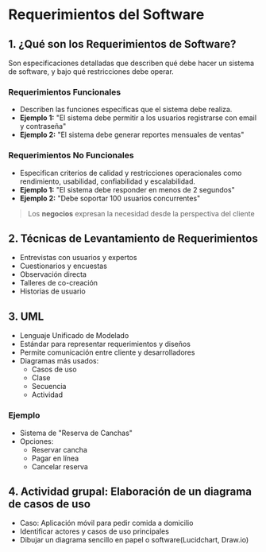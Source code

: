 # Requerimientos del Software

## 1. ¿Qué son los Requerimientos de Software?
Son especificaciones detalladas que describen qué debe hacer un sistema de software, y bajo qué restricciones debe operar.

### Requerimientos Funcionales
- Describen las funciones específicas que el sistema debe realiza.
- **Ejemplo 1:** "El sistema debe permitir a los usuarios registrarse con email y contraseña"
- **Ejemplo 2:** "El sistema debe generar reportes mensuales de ventas"

### Requerimientos No Funcionales
- Especifican criterios de calidad y restricciones operacionales como rendimiento, usabilidad, confiabilidad y escalabilidad.
- **Ejemplo 1:** "El sistema debe responder en menos de 2 segundos"
- **Ejemplo 2:** "Debe soportar 100 usuarios concurrentes"

>Los **negocios** expresan la necesidad desde la perspectiva del cliente

## 2. Técnicas de Levantamiento de Requerimientos

- Entrevistas con usuarios y expertos
- Cuestionarios y encuestas
- Observación directa
- Talleres de co-creación
- Historias de usuario

## 3. UML
- Lenguaje Unificado de Modelado
- Estándar para representar requerimientos y diseños
- Permite comunicación entre cliente y desarrolladores
- Diagramas más usados:
    - Casos de uso
    - Clase
    - Secuencia
    - Actividad

### Ejemplo

- Sistema de "Reserva de Canchas"
- Opciones:
    - Reservar cancha
    - Pagar en línea
    - Cancelar reserva

<SmartFigure
	id="caso-uso-reserva-canchas"
	src="/inacap/ti3v43/images/fig10.png"
	alt="Caso de Uso para Reserva de Canchas"
	caption="Caso de Uso para Reserva de Canchas"
	size="large"
/>

## 4. Actividad grupal: Elaboración de un diagrama de casos de uso

- Caso: Aplicación móvil para pedir comida a domicilio
- Identificar actores y casos de uso principales
- Dibujar un diagrama sencillo en papel o software(Lucidchart, Draw.io)